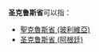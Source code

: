 '''圣克鲁斯省'''可以指：
* [[聖克魯斯省_(玻利維亞)|聖克魯斯省 (玻利維亞)]]
* [[圣克鲁斯省_(阿根廷)|圣克鲁斯省 (阿根廷)]]
{{disambig|Cat=五字地名消歧义}}